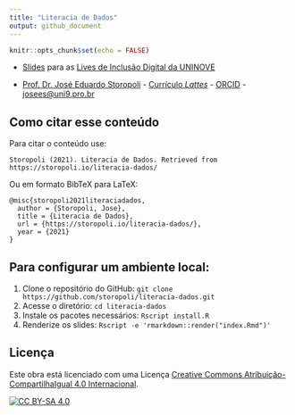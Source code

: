 ```yaml
---
title: "Literacia de Dados"
output: github_document
---
```


```r
knitr::opts_chunk$set(echo = FALSE)
```

* [Slides](https://storopoli.io/literacia-dados/) para as [Lives de Inclusão Digital da UNINOVE](https://youtu.be)

* [Prof. Dr. José Eduardo Storopoli](https://storopoli.io) - [Currículo *Lattes*](http://lattes.cnpq.br/2281909649311607) - [ORCID](https://orcid.org/0000-0002-0559-5176) - [josees@uni9.pro.br](mailto:josees@uni9.pro.br)

## Como citar esse conteúdo

Para citar o conteúdo use:

```
Storopoli (2021). Literacia de Dados. Retrieved from https://storopoli.io/literacia-dados/
```

Ou em formato BibTeX para LaTeX:

```
@misc{storopoli2021literaciadados,
  author = {Storopoli, Jose},
  title = {Literacia de Dados},
  url = {https://storopoli.io/literacia-dados/},
  year = {2021}
}
```

## Para configurar um ambiente local:

1. Clone o repositório do GitHub: `git clone https://github.com/storopoli/literacia-dados.git`
2. Acesse o diretório: `cd literacia-dados`
3. Instale os pacotes necessários: `Rscript install.R`
4. Renderize os slides: `Rscript -e 'rmarkdown::render("index.Rmd")'`

## Licença

Este obra está licenciado com uma Licença
[Creative Commons Atribuição-CompartilhaIgual 4.0 Internacional][cc-by-sa].

[![CC BY-SA 4.0][cc-by-sa-image]][cc-by-sa]

[cc-by-sa]: http://creativecommons.org/licenses/by-sa/4.0/
[cc-by-sa-image]: https://licensebuttons.net/l/by-sa/4.0/88x31.png
[cc-by-sa-shield]: https://img.shields.io/badge/License-CC%20BY--SA%204.0-lightgrey.svg
